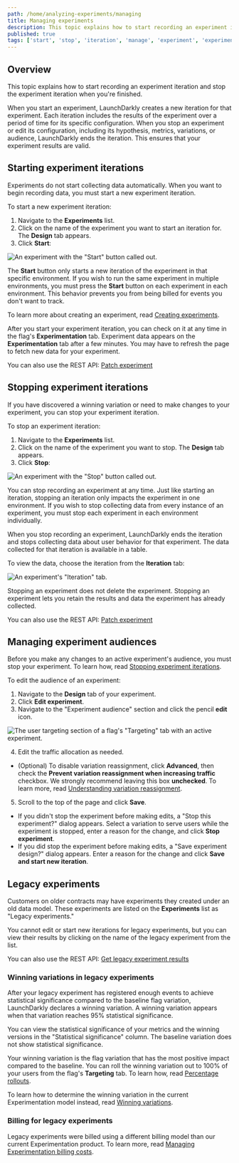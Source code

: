 ```yaml
---
path: /home/analyzing-experiments/managing
title: Managing experiments
description: This topic explains how to start recording an experiment iteration and stop the experiment iteration when you're finished.
published: true
tags: ['start', 'stop', 'iteration', 'manage', 'experiment', 'experimentation', 'enterprise']
---
```


## Overview

This topic explains how to start recording an experiment iteration and stop the experiment iteration when you're finished.

When you start an experiment, LaunchDarkly creates a new iteration for that experiment. Each iteration includes the results of the experiment over a period of time for its specific configuration. When you stop an experiment or edit its configuration, including its hypothesis, metrics, variations, or audience, LaunchDarkly ends the iteration. This ensures that your experiment results are valid.

## Starting experiment iterations

Experiments do not start collecting data automatically. When you want to begin recording data, you must start a new experiment iteration.

To start a new experiment iteration:

1. Navigate to the **Experiments** list.
2. Click on the name of the experiment you want to start an iteration for. The **Design** tab appears.
3. Click **Start**:

![An experiment with the "Start" button called out.](experiment-details-start-callout.png)

The **Start** button only starts a new iteration of the experiment in that specific environment. If you wish to run the same experiment in multiple environments, you must press the **Start** button on each experiment in each environment. This behavior prevents you from being billed for events you don't want to track.

To learn more about creating an experiment, read [Creating experiments](/home/creating-experiments).

After you start your experiment iteration, you can check on it at any time in the flag's **Experimentation** tab. Experiment data appears on the **Experimentation** tab after a few minutes. You may have to refresh the page to fetch new data for your experiment.

<LearnMore>

You can also use the REST API: [Patch experiment](https://apidocs.launchdarkly.com/tag/Experiments-(beta)#operation/patchExperiment)

</LearnMore>

## Stopping experiment iterations

If you have discovered a winning variation or need to make changes to your experiment, you can stop your experiment iteration.

To stop an experiment iteration:

1. Navigate to the **Experiments** list.
2. Click on the name of the experiment you want to stop. The **Design** tab appears.
3. Click **Stop**:

![An experiment with the "Stop" button called out.](experiment-stop-callout.png)

You can stop recording an experiment at any time. Just like starting an iteration, stopping an iteration only impacts the experiment in one environment. If you wish to stop collecting data from every instance of an experiment, you must stop each experiment in each environment individually.

When you stop recording an experiment, LaunchDarkly ends the iteration and stops collecting data about user behavior for that experiment. The data collected for that iteration is available in a table.

To view the data, choose the iteration from the **Iteration** tab:

![An experiment's "Iteration" tab.](experiment-iterations-tab.png)

Stopping an experiment does not delete the experiment. Stopping an experiment lets you retain the results and data the experiment has already collected.

<LearnMore>

You can also use the REST API: [Patch experiment](https://apidocs.launchdarkly.com/tag/Experiments-(beta)#operation/patchExperiment)

</LearnMore>

## Managing experiment audiences

Before you make any changes to an active experiment's audience, you must stop your experiment. To learn how, read [Stopping experiment iterations](#stopping-experiment-iterations).

To edit the audience of an experiment:

1. Navigate to the **Design** tab of your experiment.
2. Click **Edit experiment**.
3. Navigate to the "Experiment audience" section and click the pencil **edit** icon.

![The user targeting section of a flag's "Targeting" tab with an active experiment.](experiment-targeting-edit-population.png)

4. Edit the traffic allocation as needed.
  - (Optional) To disable variation reassignment, click **Advanced**, then check the **Prevent variation reassignment when increasing traffic** checkbox. We strongly recommend leaving this box **unchecked**. To learn more, read [Understanding variation reassignment](/home/creating-experiments/allocation#understanding-variation-reassignment).
5. Scroll to the top of the page and click **Save**.
  - If you didn't stop the experiment before making edits, a "Stop this experiment?" dialog appears. Select a variation to serve users while the experiment is stopped, enter a reason for the change, and click **Stop experiment**.
  - If you did stop the experiment before making edits, a "Save experiment design?" dialog appears. Enter a reason for the change and click **Save and start new iteration**.

## Legacy experiments

Customers on older contracts may have experiments they created under an old data model. These experiments are listed on the **Experiments** list as "Legacy experiments."

You cannot edit or start new iterations for legacy experiments, but you can view their results by clicking on the name of the legacy experiment from the list.

<LearnMore>

You can also use the REST API: [Get legacy experiment results](https://apidocs.launchdarkly.com/tag/Experiments-(beta)#operation/getLegacyExperimentResults)

</LearnMore>

### Winning variations in legacy experiments

After your legacy experiment has registered enough events to achieve statistical significance compared to the baseline flag variation, LaunchDarkly declares a winning variation. A winning variation appears when that variation reaches 95% statistical significance.

You can view the statistical significance of your metrics and the winning versions in the "Statistical significance" column. The baseline variation does not show statistical significance.

Your winning variation is the flag variation that has the most positive impact compared to the baseline. You can roll the winning variation out to 100% of your users from the flag's **Targeting** tab. To learn how, read [Percentage rollouts](/home/flags/rollouts).

To learn how to determine the winning variation in the current Experimentation model instead, read [Winning variations](/home/analyzing-experiments/winning-variation).

### Billing for legacy experiments

Legacy experiments were billed using a different billing model than our current Experimentation product. To learn more, read [Managing Experimentation billing costs](/home/about-experimentation/events#managing-experimentation-billing-costs).
